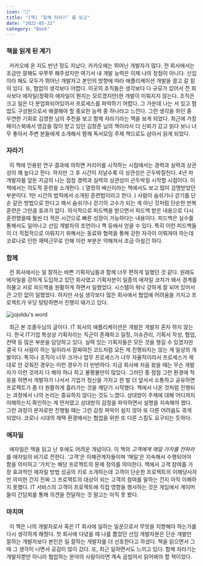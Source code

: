 ```yaml
---
icon: "🍐"
title: "[책] ‘함께 자라기’ 를 읽고"
date: "2022-05-22"
category: "Book"
---
```


### 책을 읽게 된 계기

&nbsp; 카카오에 온 지도 반년 정도 지났다. 카카오에는 뛰어난 개발자가 많다. 전 회사에서는 조금만 잘해도 우쭈쭈 해주셨지만 여기서 내 개발 능력은 이제 나의 장점이 아니다. 신입이라 해도 모두가 뛰어난 개발자고 본인의 방향에 따라 애플리케이션 개발을 끌고 갈 힘이 있다. 또, 협업이 생각보다 어렵다. 이곳의 조직들은 생각보다 다 규모가 있어서 전 회사보다 애자일(정확히 애자일이 뭔지는 모르겠지만)한 개발이 이뤄지지 않는다. 조직은 크고 일은 다 분업화되어있어서 프로세스를 파악하기 어렵다. 그 가운데 나는 서 있고 협업도 구성원으로서 해결해야 할 중요한 능력 중 하나라고 느낀다. 그런 생각을 하던 중 우연한 기회로 김영한 님의 추천을 보고 함께 자라기라는 책을 보게 되었다. 최근에 가장 페이스북에서 영감을 많이 받고 있던 김창준 님의 책이라서 더 신뢰가 갔고 읽다 보니 너무 좋아서 주변 분들에게 소개해서 함께 독서모임 주제 책으로도 삼아서 읽게 되었다.

### 자라기

&nbsp; 이 책에 인용된 연구 결과에 의하면 커리어를 시작하는 시점에서는 경력과 실력과 상관성이 꽤 높다고 한다. 하지만 그 후 시간이 지날수록 이 상관성은 곤두박질친다. 4년 차 개발자를 앞둔 지금의 나는 점점 경력과 실력의 상관성이 곤두박질 시작할 시점이다. 이 책에서는 의도적 훈련을 소개한다. ( 열정의 배신이라는 책에서도 보고 많이 감명받았던 부분이다. 1만 시간의 법칙에서 소개된 훈련법이라고 한다. ) 사람이 숨쉬기나 걷기를 단순 같은 방법으로 한다고 해서 숨쉬기나 걷기의 고수가 되는 게 아닌 것처럼 단순한 반복 훈련은 그만큼 효과가 없다. 의식적으로 피드백을 받으면서 피드백 받은 내용으로 다시 훈련했을때 훨씬 더 적은 시간으로 빠른 성장이 가능하다는 내용이다. 피드백은 실수를 통해서도 일어나고 선임 개발자의 조언이나 책 등에서 얻을 수 있다. 특히 이런 피드백들이 더 직접적으로 이뤄지기 위해서는 동료와 협력을 통해 강한 자극이 이뤄져야 하는데 코로나로 인한 재택근무로 인해 이런 부분은 약해져서 조금 아쉽긴 하다.

### 함께

&nbsp; 전 회사에서는 일 잘하는 바쁜 기획자님들과 함께 너무 편하게 일했던 것 같다. 원래도 애자일을 강하게 도입하고 있던 회사였고 기획자분이 일종의 애자일 코치가 돼서 경계를 허물고 서로 피드백을 원활하게 하면서 일했었다. 시스템이 워낙 강하게 잘 되어 있어서 큰 고민 없이 일했었다. 하지만 사실 생각보다 많은 회사에서 협업에 어려움을 가지고 프로젝트가 우당 탕탕하면서 진행이 돼가고 있다. 

![jojoldu's word](./images/jojoldu.png)

&nbsp; 최근 본 조졸두님의 글이다. IT 회사의 애플리케이션은 개발은 개발자 혼자 하지 않는다. 한국 IT기업 특성상 기획자라는 직군이 존재하고 일정, 이슈관리, 기획서 작성, 협업, 컨택 등 많은 부분을 담당하고 있다. 실력 있는 기획자들은 모든 것을 챙길 수 있겠지만 결국 다 사람이 하는 일이라서 잘짜여진 코드처럼 모든 게 진행되지는 않는 게 일상의 개발이다. 특히나 조직이 너무 크거나 업무 프로세스가 너무 자율적이라서 프로세스가 제대로 안 갖춰진 경우는 이런 경우가 더 빈번하다.  지금  회사에 처음 왔을 때는 무슨 개발자가 이런 것까지 다 해야 하냐 하고 불평불만이 많았다. 그러던 중 점점 그런 환경에 적응을 하면서 개발자가 나서서 기업가 정신을 가지고 한 발 더 앞서서 소통하고 공유하면 프로젝트가 좀 더 원활하게 흘러가는 것을 깨닫기 시작했다. 책에서 나온 것처럼 진행되는 과정에서 나의 논리는 중요하지 않다는 것도 느꼈다. 상대방이 주제에 대해 어디까지 이해하는지 확인하는 게 먼저였고 상대방의 감정을 파악하면서 설명을 지속해야 했다. 그런 과정이 문자로만 진행될 때는 그런 감정 파악이 쉽지 않아 또 다른 어려움도 겪게 되었다. 코로나 시대의 재택 환경에서는 협업을 위한 또 다른 스킬도 요구되는 듯하다.

### 애자일

&nbsp; 애자일은 책을 읽고 난 후에도 어려운 개념이다. 이 책의 *고객에게 매일 가치를 전하라*를 애자일의 비기로 전한다. ‘고객’은 이해관계자들이며 ‘매일’은 지속해서 수행되어야 함을 의미하고 ‘가치’는 해당 프로젝트의 문제 정의를 의미한다. 책에서 고객 참여를 가장 효과적인 애자일 방법 성공의 키로 소개하는데 고객이 단순한 프로젝트의 이해당사자만 의미한 건지 진짜 그 프로젝트의 대상이 되는 고객의 참여를 말하는 건지 아직 이해하지 못했다. IT 서비스의 고객이 프로젝트에 직접 영향을 행사하는 것은 게임에서 게이머들이 간담회를 통해 의견을 전달하는 것 말고는 아직 못 봤다.

### 마치며

&nbsp; 이 책은 나의 개발자로서 혹은 IT 회사에 일하는 일꾼으로서 무엇을 지향해야 하는가를 다시 생각하게 해줬다. 첫 회사에 다녔을 때 나를 뽑았던 선임 개발자분은 단순 개발만 잘하는 개발자보다 본인은 일 잘하는 개발자를 더 선호한다고 하셨다. 책을 읽으면서 그때 그 생각이 나면서 공감이 많이 갔다. 또, 최근 일하면서도 느끼고 있다. 함께 자라기는 개발자뿐만 아니라 협업하는 분야의 사람이라면 계속 곱씹어서 읽어봐야 할 책이었다.